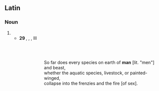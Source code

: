 {{also|Hominum}}
==Latin==

===Noun===
{{la-noun-form|hominum}}

# {{inflection of|la|homō||gen|p}}
#* '''29 {{smallcaps|bc}}''', {{w|Vergil}}, ''{{w|Georgics}}'', III
#*: {{smallcaps|omne adeo genvs in terris '''hominvm'''qve ferarvmqve}}<br>{{smallcaps|et genvs æqvorevm pecvdes pictæqve volvcres}}<br>{{smallcaps|in fvrias ignemqve rvvnt}}
#*:: So far does every species on earth of '''man''' [lit. "men"] and beast,<br>whether the aquatic species, livestock, or painted-winged,<br>collapse into the frenzies and the fire [of sex].
